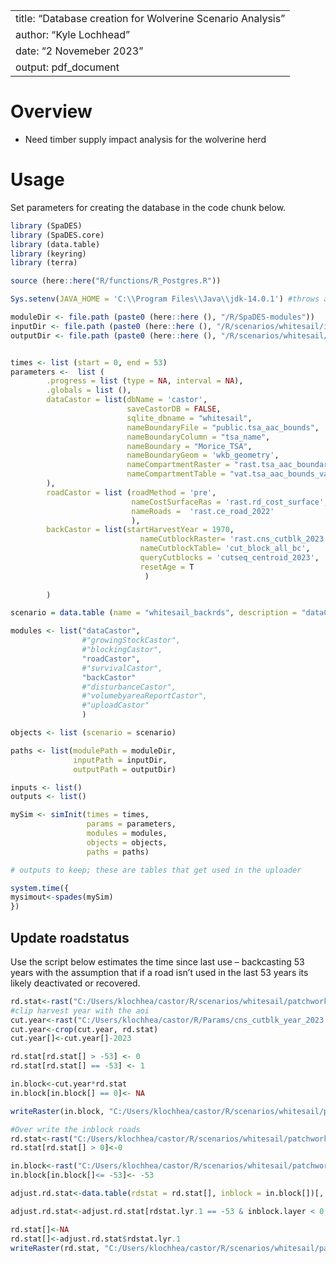 <!--
Copyright 2020 Province of British Columbia
 
Licensed under the Apache License, Version 2.0 (the "License");
you may not use this file except in compliance with the License.
You may obtain a copy of the License at
 
http://www.apache.org/licenses/LICENSE-2.0
 
Unless required by applicable law or agreed to in writing, software distributed under the License is distributed on an "AS IS" BASIS,
WITHOUT WARRANTIES OR CONDITIONS OF ANY KIND, either express or implied.
See the License for the specific language governing permissions and limitations under the License.-->

---
title: "Database creation for Wolverine Scenario Analysis"
author: "Kyle Lochhead"
date: "2 Novemeber 2023"
output: pdf_document
---

# Overview
-	Need timber supply impact analysis for the wolverine herd


# Usage
Set parameters for creating the database in the code chunk below.

```r
library (SpaDES)
library (SpaDES.core)
library (data.table)
library (keyring)
library (terra)

source (here::here("R/functions/R_Postgres.R"))

Sys.setenv(JAVA_HOME = 'C:\\Program Files\\Java\\jdk-14.0.1') #throws an error if pointing to different version of java (i.e., 32 vs 64 bit)

moduleDir <- file.path (paste0 (here::here (), "/R/SpaDES-modules"))
inputDir <- file.path (paste0 (here::here (), "/R/scenarios/whitesail/inputs")) %>% reproducible::checkPath (create = TRUE)
outputDir <- file.path (paste0 (here::here (), "/R/scenarios/whitesail/outputs")) %>% reproducible::checkPath (create = TRUE)


times <- list (start = 0, end = 53)
parameters <-  list (
        .progress = list (type = NA, interval = NA),
        .globals = list (),
        dataCastor = list(dbName = 'castor',
                          saveCastorDB = FALSE,
                          sqlite_dbname = "whitesail", 
                          nameBoundaryFile = "public.tsa_aac_bounds", 
                          nameBoundaryColumn = "tsa_name", 
                          nameBoundary = "Morice_TSA", 
                          nameBoundaryGeom = 'wkb_geometry',
                          nameCompartmentRaster = "rast.tsa_aac_boundary", 
                          nameCompartmentTable = "vat.tsa_aac_bounds_vat" 
        ),
        roadCastor = list (roadMethod = 'pre',
                           nameCostSurfaceRas = 'rast.rd_cost_surface',
                           nameRoads =  'rast.ce_road_2022'
                           ),
        backCastor = list(startHarvestYear = 1970,
                             nameCutblockRaster= 'rast.cns_cutblk_2023', 
                             nameCutblockTable= 'cut_block_all_bc', 
                             queryCutblocks = 'cutseq_centroid_2023',
                             resetAge = T 
                              )
        
        )

scenario = data.table (name = "whitesail_backrds", description = "dataCastor output")

modules <- list("dataCastor",
                #"growingStockCastor",
                #"blockingCastor", 
                "roadCastor",
                #"survivalCastor",
                "backCastor"
                #"disturbanceCastor",
                #"volumebyareaReportCastor",
                #"uploadCastor"
                )

objects <- list (scenario = scenario)

paths <- list(modulePath = moduleDir,
              inputPath = inputDir,
              outputPath = outputDir)

inputs <- list()
outputs <- list()

mySim <- simInit(times = times, 
                 params = parameters, 
                 modules = modules,
                 objects = objects,
                 paths = paths)

# outputs to keep; these are tables that get used in the uploader

system.time({
mysimout<-spades(mySim)
})

```

## Update roadstatus
Use the script below estimates the time since last use -- backcasting 53 years with the assumption that if a road isn't used in the last 53 years its likely deactivated or recovered.

```r
rd.stat<-rast("C:/Users/klochhea/castor/R/scenarios/whitesail/patchworks_seq/whitesail_backrds_Morice_TSA_pre_status_53.tif")
#clip harvest year with the aoi
cut.year<-rast("C:/Users/klochhea/castor/R/Params/cns_cutblk_year_2023.tif")
cut.year<-crop(cut.year, rd.stat)
cut.year[]<-cut.year[]-2023

rd.stat[rd.stat[] > -53] <- 0
rd.stat[rd.stat[] == -53] <- 1

in.block<-cut.year*rd.stat
in.block[in.block[] == 0]<- NA

writeRaster(in.block, "C:/Users/klochhea/castor/R/scenarios/whitesail/patchworks_seq/inblock_whitesail_morice.tif")

#Over write the inblock roads
rd.stat<-rast("C:/Users/klochhea/castor/R/scenarios/whitesail/patchworks_seq/whitesail_backrds_Morice_TSA_pre_status_53.tif")
rd.stat[rd.stat[] > 0]<-0

in.block<-rast("C:/Users/klochhea/castor/R/scenarios/whitesail/patchworks_seq/inblock_whitesail_morice.tif")
in.block[in.block[]<= -53]<- -53

adjust.rd.stat<-data.table(rdstat = rd.stat[], inblock = in.block[])[, pixelid:=seq_len(.N)]

adjust.rd.stat<-adjust.rd.stat[rdstat.lyr.1 == -53 & inblock.layer < 0, rdstat.lyr.1:=inblock.layer]

rd.stat[]<-NA
rd.stat[]<-adjust.rd.stat$rdstat.lyr.1
writeRaster(rd.stat, "C:/Users/klochhea/castor/R/scenarios/whitesail/patchworks_seq/est_roadstatus_whitesail.tif", overwrite=T)
```

